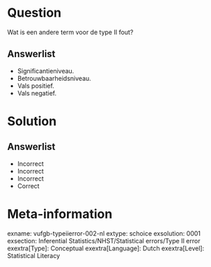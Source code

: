 Question
========
  
Wat is een andere term voor de type II fout?

  
Answerlist
----------
* Significantieniveau.
* Betrouwbaarheidsniveau.
* Vals positief.
* Vals negatief.

Solution
========

Answerlist
----------
* Incorrect
* Incorrect
* Incorrect
* Correct

Meta-information
================
exname: vufgb-typeiierror-002-nl
extype: schoice
exsolution: 0001
exsection: Inferential Statistics/NHST/Statistical errors/Type II error
exextra[Type]: Conceptual
exextra[Language]: Dutch
exextra[Level]: Statistical Literacy